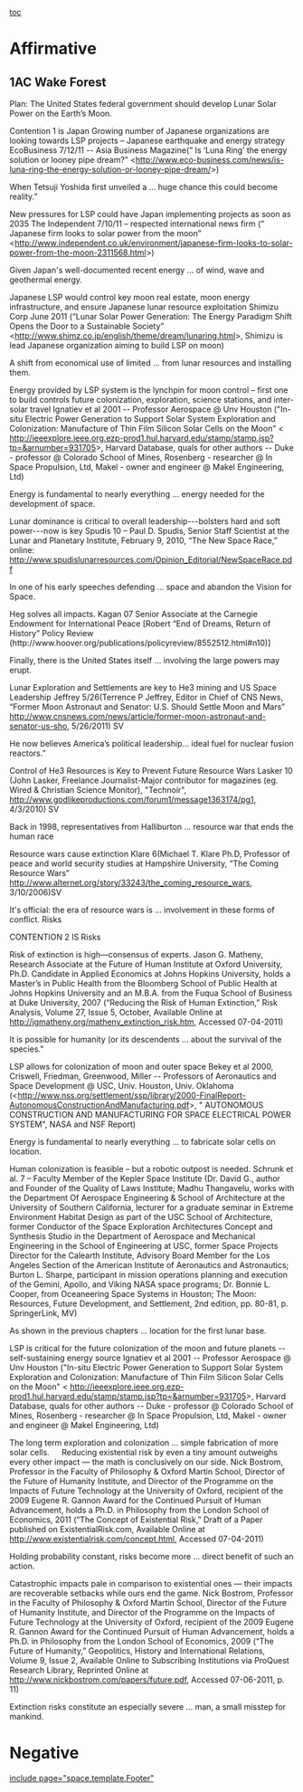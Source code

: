 [[toc]]
=Affirmative= 

==1AC Wake Forest==
Plan: The United States federal government should develop Lunar Solar Power on the Earth’s Moon.

Contention 1 is Japan
Growing number of Japanese organizations are looking towards LSP projects – Japanese earthquake and energy strategy
EcoBusiness 7/12/11  -- Asia Business Magazine(“ Is ‘Luna Ring’ the energy solution or looney pipe dream?” <http://www.eco-business.com/news/is-luna-ring-the-energy-solution-or-looney-pipe-dream/>)

When Tetsuji Yoshida first unveiled a … huge chance this could become reality.” 

New pressures for LSP could have Japan implementing projects as soon as 2035
The Independent 7/10/11 – respected international news firm (“ Japanese firm looks to solar power from the moon” <http://www.independent.co.uk/environment/japanese-firm-looks-to-solar-power-from-the-moon-2311568.html>)

Given Japan's well-documented recent energy … of wind, wave and geothermal energy.

Japanese LSP would control key moon real estate, moon energy infrastructure, and ensure Japanese lunar resource exploitation
Shimizu Corp June 2011 (“Lunar Solar Power Generation:  The Energy Paradigm Shift Opens the Door to a Sustainable Society” <http://www.shimz.co.jp/english/theme/dream/lunaring.html>, Shimizu is lead Japanese organization aiming to build LSP on moon) 

A shift from economical use of limited … from lunar resources and installing them. 

Energy provided by LSP system is the lynchpin for moon control – first one to build controls future colonization, exploration, science stations, and inter-solar travel 
Ignatiev et al 2001 -- Professor Aerospace @ Unv Houston ("In-situ Electric Power Generation to Support Solar System Exploration and Colonization: Manufacture of Thin Film Silicon Solar Cells on the Moon" < http://ieeexplore.ieee.org.ezp-prod1.hul.harvard.edu/stamp/stamp.jsp?tp=&arnumber=931705>, Harvard Database, quals for other authors -- Duke - professor @ Colorado School of Mines, Rosenberg - researcher @ In Space Propulsion, Ltd, Makel - owner and engineer @ Makel Engineering, Ltd)  

Energy is fundamental to nearly everything … energy needed for the development of space. 

Lunar dominance is critical to overall leadership---bolsters hard and soft power---now is key 
Spudis 10 – Paul D. Spudis, Senior Staff Scientist at the Lunar and Planetary Institute, February 9, 2010, “The New Space Race,” online: http://www.spudislunarresources.com/Opinion_Editorial/NewSpaceRace.pdf

In one of his early speeches defending … space and abandon the Vision for Space.

Heg solves all impacts.
Kagan 07  Senior Associate at the Carnegie Endowment for International Peace
[Robert “End of Dreams, Return of History” Policy Review (http://www.hoover.org/publications/policyreview/8552512.html#n10)]

Finally, there is the United States itself … involving the large powers may erupt. 


Lunar Exploration and Settlements are key to He3 mining and US Space Leadership
Jeffrey 5/26(Terrence P Jeffrey, Editor in Chief of CNS News, “Former Moon Astronaut and Senator: U.S. Should Settle Moon and Mars” http://www.cnsnews.com/news/article/former-moon-astronaut-and-senator-us-sho, 5/26/2011) SV

He now believes America’s political leadership… ideal fuel for nuclear fusion reactors.”

Control of He3 Resources is Key to Prevent Future Resource Wars
Lasker 10 (John Lasker, Freelance Journalist-Major contributor for magazines (eg. Wired & Christian Science Monitor), "Technoir", http://www.godlikeproductions.com/forum1/message1363174/pg1, 4/3/2010) SV

Back in 1998, representatives from Halliburton … resource war that ends the human race

Resource wars cause extinction
Klare 6(Michael T. Klare Ph.D, Professor of peace and world security studies at Hampshire University, “The Coming Resource Wars” http://www.alternet.org/story/33243/the_coming_resource_wars, 3/10/2006)SV

It's official: the era of resource wars is … involvement in these forms of conflict.
Risks

CONTENTION 2 IS Risks

Risk of extinction is high—consensus of experts.
Jason G. Matheny, Research Associate at the Future of Human Institute at Oxford University, Ph.D. Candidate in Applied Economics at Johns Hopkins University, holds a Master’s in Public Health from the Bloomberg School of Public Health at Johns Hopkins University and an M.B.A. from the Fuqua School of Business at Duke University, 2007 (“Reducing the Risk of Human Extinction,” Risk Analysis, Volume 27, Issue 5, October, Available Online at http://jgmatheny.org/matheny_extinction_risk.htm, Accessed 07-04-2011)

It is possible for humanity (or its descendents … about the survival of the species."

LSP allows for colonization of moon and outer space
Bekey et al 2000, Criswell, Friedman, Greenwood, Miller -- Professors of Aeronautics and Space Development @ USC, Univ. Houston, Univ. Oklahoma (<http://www.nss.org/settlement/ssp/library/2000-FinalReport-AutonomousConstructionAndManufacturing.pdf>, " AUTONOMOUS CONSTRUCTION AND MANUFACTURING FOR SPACE ELECTRICAL POWER SYSTEM", NASA and NSF Report)

Energy is fundamental to nearly everything … to fabricate solar cells on location. 

Human colonization is feasible – but a robotic outpost is needed.
Schrunk et al. 7 – Faculty  Member  of  the  Kepler  Space  Institute (Dr. David G., author  and  Founder  of  the  Quality  of  Laws  Institute; Madhu Thangavelu, works with the Department Of Aerospace Engineering & School of Architecture at the University of Southern California, lecturer for a graduate seminar in Extreme Environment Habitat Design as part of the USC School of Architecture, former Conductor of the Space Exploration Architectures Concept and Synthesis Studio in the Department of Aerospace and Mechanical Engineering in the School of Engineering at USC, former Space Projects Director for the Calearth Institute, Advisory Board Member for the Los Angeles Section of the American Institute of Aeronautics and Astronautics; Burton L. Sharpe, participant in mission operations planning and execution of the Gemini, Apollo, and Viking NASA space programs; Dr. Bonnie L. Cooper, from Oceaneering Space Systems in Houston; The Moon: Resources, Future Development, and Settlement, 2nd edition, pp. 80-81, p. SpringerLink, MV)

As shown in the previous chapters ... location for the first lunar base.

LSP is critical for the future colonization of the moon and future planets -- self-sustaining energy source
Ignatiev et al 2001 -- Professor Aerospace @ Unv Houston ("In-situ Electric Power Generation to Support Solar System Exploration and Colonization: Manufacture of Thin Film Silicon Solar Cells on the Moon" < http://ieeexplore.ieee.org.ezp-prod1.hul.harvard.edu/stamp/stamp.jsp?tp=&arnumber=931705>, Harvard Database, quals for other authors -- Duke - professor @ Colorado School of Mines, Rosenberg - researcher @ In Space Propulsion, Ltd, Makel - owner and engineer @ Makel Engineering, Ltd)  

The long term exploration and colonization … simple fabrication of more solar cells. 
 
Reducing existential risk by even a tiny amount outweighs every other impact — the math is conclusively on our side.
Nick Bostrom, Professor in the Faculty of Philosophy & Oxford Martin School, Director of the Future of Humanity Institute, and Director of the Programme on the Impacts of Future Technology at the University of Oxford, recipient of the 2009 Eugene R. Gannon Award for the Continued Pursuit of Human Advancement, holds a Ph.D. in Philosophy from the London School of Economics, 2011 (“The Concept of Existential Risk,” Draft of a Paper published on ExistentialRisk.com, Available Online at http://www.existentialrisk.com/concept.html, Accessed 07-04-2011)

Holding probability constant, risks become more … direct benefit of such an action.

Catastrophic impacts pale in comparison to existential ones — their impacts are recoverable setbacks while ours end the game. 
Nick Bostrom, Professor in the Faculty of Philosophy & Oxford Martin School, Director of the Future of Humanity Institute, and Director of the Programme on the Impacts of Future Technology at the University of Oxford, recipient of the 2009 Eugene R. Gannon Award for the Continued Pursuit of Human Advancement, holds a Ph.D. in Philosophy from the London School of Economics, 2009 (“The Future of Humanity,” Geopolitics, History and International Relations, Volume 9, Issue 2, Available Online to Subscribing Institutions via ProQuest Research Library, Reprinted Online at http://www.nickbostrom.com/papers/future.pdf, Accessed 07-06-2011, p. 11)

Extinction risks constitute an especially severe … man, a small misstep for mankind.


=Negative= 

[[include page="space.template.Footer"]]